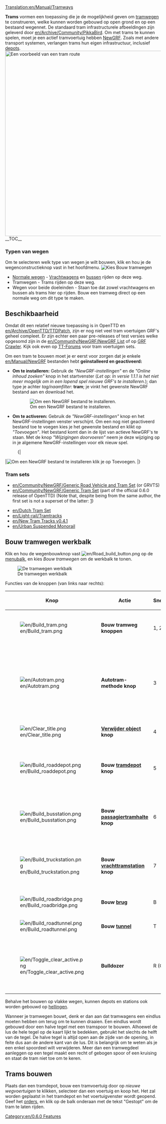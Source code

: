 [[Translation:en/Manual/Tramways]]
{{nl/Inhoudsopgave}}

'''Trams''' vormen een toepassing die je de mogelijkheid geven om [[nl/Manual/Tramwegen|tramwegen]] te construeren, welke kunnen worden gebouwd op open grond en op een bestaand wegennet. De standaard tram infrastructurele afbeeldingen zijn geleverd door [[en/Archive/Community/PikkaBird]]. Om met trams te kunnen spelen, moet je een actief tramvoertuig hebben [[nl/Manual/NewGRF|NewGRF]]. Zoals met andere transport systemen, verlangen trams hun eigen infrastructuur, inclusief [[nl/depots|depots]].
[[File:en/Tramroute.png|thumb|600px|left|Een voorbeeld van een tram route]]
__TOC__
{{en/html-clear-left}}

===Typen van wegen===
Om te selecteren welk type van wegen je wilt bouwen, klik en hou je de wegenconstructieknop vast in het hoofdmenu.
[[File:en/Tramwegen1.png|none|frame|Kies Bouw tramwegen]]
* [[nl/Manual/Wegconstructies|Normale wegen]] - [[nl/Manual/Wegvoertuigen|Vrachtwagens]] en [[nl/bussen|bussen]] rijden op deze weg.
* Tramwegen - Trams rijden op deze weg.
* Wegen voor beide doeleinden - Staan toe dat zowel vrachtwagens en bussen als trams hier op rijden. Bouw een tramweg direct op een normale weg om dit type te maken.

==Beschikbaarheid==
Omdat dit een relatief nieuwe toepassing is in OpenTTD en [[en/Archive/OpenTTD/TTDPatch]], zijn er nog niet veel tram voertuigen GRF's geheel compleet. Er zijn echter een paar pre-releases of test versies welke opgesomd zijn in de [[en/Community/NewGRF/NewGRF List]] of op [http://grfcrawler.tt-forums.net/index.php?do=list&cid=105 GRF Crawler]. Kijk ook even op [http://www.tt-forums.net/viewforum.php?f=26 TT-Forums] voor tram voertuigen sets.

Om een tram te bouwen moet je er eerst voor zorgen dat je enkele [[en/Manual/NewGRF]] bestanden hebt '''geïnstalleerd en geactiveerd:'''
*'''Om te installeren:''' Gebruik de ''"NewGRF-instellingen"'' en de ''"Online inhoud zoeken"'' knop in het startvenster (''Let op: In versie 1.1.1 is het niet meer mogelijk om in een lopend spel nieuwe GRF's te installeren.''); dan type je achter ''tag/naamfilter:'' '''tram'''; je vinkt het gewenste NewGRF bestand aan en download het. 
:[[File:en/Tramways install.png|none|frame|Om een NewGRF bestand te installeren.]]
*'''Om te activeren:''' Gebruik de ''"NewGRF-instellingen"'' knop en het NewGRF-instellingen venster verschijnt. Om een nog niet geactiveerd bestand toe te voegen kies je het gewenste bestand en klikt op ''"Toevoegen"''. Het bestand komt dan in de lijst van actieve NewGRF's te staan. Met de knop ''"Wijzigingen doorvoeren"'' neem je deze wijziging op in je algemene NewGRF-instellingen voor elk nieuw spel.
:{|
|[[File:nl/NewGRF inst venster 111a.png|none|frame|Om een NewGRF bestand te installeren klik je op '''Toevoegen'''.]]
|}
===Tram sets===
* [[en/Community/NewGRF/Generic Road Vehicle and Tram Set]] (or GRVTS)
* [[en/Community/NewGRF/Generic Tram Set]] (part of the official 0.6.0 release of OpenTTD) (Note that, despite being from the same author, the first set is not a superset of the latter: [http://www.tt-forums.net/viewtopic.php?p=643673#p643673])
{{en/Feature|0.6}}
* [[en/Dutch Tram Set]]
* [[en/Light-rail/Tramtracks]]
* [[en/New Tram Tracks v0.4.1]]
* [[en/Urban Suspended Monorail]]

==Bouw tramwegen werkbalk==
Klik en hou de wegenbouwknop vast [[File:en/Road build button.png]] op de [[nl/Manual/Spelinterface#De_menubalk|menubalk]], en kies ''Bouw tramwegen'' om de werkbalk te tonen.

[[File:nl/Tramway construction.png|none|frame|De tramwegen werkbalk]]

Functies van de knoppen (van links naar rechts):
{| {{en/Wikitable}}
|- style="background:#efefef"
!width='46'|Knop
!width='150'|Actie
!Sneltoets
!Beschrijving
|-
|[[File:en/Build tram.png]]||'''Bouw tramweg knoppen'''||1, 2||Bouwt een tramweg in de geselecteerde richting; je kunt klikken en slepen.
|-
|[[File:en/Autotram.png]]||'''Autotram-methode knop'''||3||Een zeer efficiënt gereedschap om tramwegsecties te bouwen in elke richting. Bij gebruik samen met de Ctrl-toets ingedrukt kunnen eenvoudig secties worden verwijderd.
|-
|[[File:en/Clear title.png]]||'''[[nl/Manual/Terreinvorming|Verwijder object]] knop'''||4||Maakt de tegel leeg van objecten.
|-
|[[File:en/Build roaddepot.png]]||'''Bouw [[nl/Manual/Depots|tramdepot]] knop'''||5||Opent het depotvenster waarin je de richting van het te bouwen depot kunt aangeven.
|-
|[[File:en/Build busstation.png]]||'''Bouw [[nl/Manual/Stations|passagiertramhalte]] knop'''||6||Opent het passagierstramhalte venster om de richting van de te bouwen tramhalte aan te geven.
|-
|[[File:en/Build truckstation.png]]||'''Bouw [[nl/Manual/Stations|vrachttramstation]] knop'''||7||Opent het vrachttramstation venster om de richting van het te bouwen laadperron aan te geven.
|-
|[[File:en/Build roadbridge.png]]||'''Bouw [[nl/Manual/Bruggen|brug]]'''||B||Staat je toe een brug te bouwen.
|-
|[[File:en/Build roadtunnel.png]]||'''Bouw [[nl/Manual/Tunnels|tunnel]]'''||T||Staat je toe een tunnel te bouwen.
|-
|[[File:en/Toggle clear active.png]]||'''Bulldozer'''||R (CTRL)||Selecteer een ander gereedschap en dan deze knop om het item te verwijderen. Je kunt dit ook doen met de Ctrl-toets.
|}

Behalve het bouwen op vlakke wegen, kunnen depots en stations ook worden gebouwd op [[nl/Archive/Manual/Settings/Bouwen op hellingen|hellingen]].

Wanneer je tramwegen bouwt, denk er dan aan dat tramwagens een eindlus moeten hebben om terug om te kunnen draaien. Een eindlus wordt gebouwd door een halve tegel met een tramspoor te bouwen. Alhoewel de lus de hele tegel op de kaart lijkt te bedekken, gebruikt het slechts de helft van de tegel. De halve tegel is altijd open aan de zijde van de opening, in feite dus aan de andere kant van de lus. Dit is belangrijk om te weten als je een enkel spoordeel wilt verwijderen. Meer dan een tramwegdeel aanleggen op een tegel maakt een recht of gebogen spoor of een kruising en staat de tram niet toe om te keren.

==Trams bouwen==
Plaats dan een tramdepot, bouw een tramvoertuig door op ''nieuwe wegvoertuigen'' te klikken, selecteer dan een voertuig en koop het. Het zal worden geplaatst in het tramdepot en het voertuigvenster wordt geopend. Geef het [[nl/orders|orders]], en klik op de balk onderaan met de tekst "Gestopt" om de tram te laten rijden. 

[[Category:en/0.6.0 Features]]